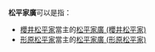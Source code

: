 {{japanese|japanese=松平 家広|kana=まつだいら いえひろ|romaji=Matsudaira Iehiro|舊寫=松平 家廣}}
'''松平家廣'''可以是指：
*[[櫻井松平家|櫻井松平家]]當主的[[松平家廣_(櫻井松平家)|松平家廣 (櫻井松平家)]]
*[[形原松平家|形原松平家]]當主的[[松平家廣_(形原松平家)|松平家廣 (形原松平家)]]

{{Disambiguation|Cat=四字日本人名消歧义}}